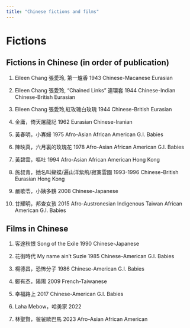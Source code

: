 ```yaml
---
title: "Chinese fictions and films"
---
```


<style type="text/css">
.title {
  display: none;
}
img {
  border-radius: 200px 200px 200px 200px;
}

</style>


# Fictions

## Fictions in Chinese (in order of publication)


1. Eileen Chang 張愛玲, 第一爐香	1943	Chinese-Macanese	Eurasian

2. Eileen Chang 張愛玲, "Chained Links" 連環套 1944 Chinese-Indian	Chinese-British	Eurasian

3. Eileen Chang 張愛玲,紅玫瑰白玫瑰	1944	Chinese-British	Eurasian

4. 金庸，倚天屠龍記 1962 Eurasian Chinese-Iranian

5. 黃春明，小寡婦	1975	Afro-Asian	African American G.I. Babies

6. 陳映真，六月裏的玫瑰花	1978	Afro-Asian	African American	G.I. Babies

7. 黃碧雲，嘔吐	1994	Afro-Asian	African American	Hong Kong

8. 施叔青，她名叫蝴蝶/遍山洋紫荊/寂寞雲園  1993-1996 Chinese-British	Eurasian Hong Kong 

9. 嚴歌苓，小姨多鶴	2008	Chinese-Japanese	

10. 甘耀明，邦查女孩	2015	Afro-Austronesian	Indigenous Taiwan	African American G.I. Babies


## Films in Chinese

1. 客途秋恨 Song of the Exile 	1990	Chinese-Japanese	

2. 花街時代 My name ain't Suzie	1985	Chinese-American	G.I. Babies

3. 楊德昌，恐怖分子	1986	Chinese-American	G.I. Babies

4. 鄭有杰，陽陽	2009	French-Taiwanese	

5. 幸福路上	2017	Chinese-American	G.I. Babies

6. Laha Mebow，哈勇家	2022		

7. 林聖賢，爸爸歐巴馬	2023	Afro-Asian	African American




